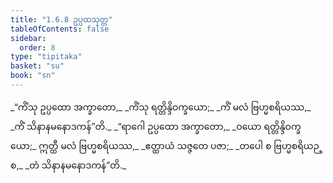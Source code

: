 ```yaml
---
title: "1.6.8 ဥပ္ပထသုတ္တ"
tableOfContents: false
sidebar:
  order: 8
type: "tipitaka"
basket: "su"
book: "sn"
---
```



<DynamicBreadcrumb />

<Division number="58" book="sn" e="ch" v="18" p="288">

<Paragraph number="302" type="verses" book="sn">
_“ကိံသု ဥပ္ပထော အက္ခာတော,_  
_ကိံသု ရတ္တိန္ဒိဝက္ခယော;_  
_ကိံ မလံ ဗြဟ္မစရိယဿ,_  
_ကိံ သိနာနမနောဒကန်”တိ._  

</Paragraph>

<Paragraph number="303" type="verses" book="sn">
_“ရာဂေါ ဥပ္ပထော အက္ခာတော,_  
_ဝယော ရတ္တိန္ဒိဝက္ခယော;_  
ဣတ္ထီ မလံ ဗြဟ္မစရိယဿ,_  
_ဧတ္ထာယံ သဇ္ဇတေ ပဇာ;_  
_တပေါ စ ဗြဟ္မစရိယဉ္စ,_  
_တံ သိနာနမနောဒကန်”တိ._
</Paragraph>
</Division>
